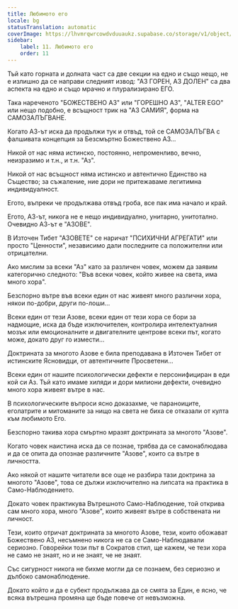 ```yaml
---
title: Любимото его
locale: bg
statusTranslation: automatic
coverImage: https://lhvmrqwrcowdvduuaukz.supabase.co/storage/v1/object/public/strapi-uploads/small_cover-tratado-de-psicologia-revolucionaria.webp-5e15e1cec4e0ebebcde5d7fc7565d8fd.webp
sidebar:
    label: 11. Любимото его
    order: 11
---
```

Тъй като горната и долната част са две секции на едно и също нещо, не е излишно да се направи следният извод: "АЗ ГОРЕН, АЗ ДОЛЕН" са два аспекта на едно и също мрачно и плурализирано ЕГО.

Така нареченото "БОЖЕСТВЕНО АЗ" или "ГОРЕШНО АЗ", "ALTER EGO" или нещо подобно, е всъщност трик на "АЗ САМИЯ", форма на САМОЗАЛЪГВАНЕ.

Когато АЗ-ът иска да продължи тук и отвъд, той се САМОЗАЛЪГВА с фалшивата концепция за Безсмъртно Божествено АЗ...

Никой от нас няма истинско, постоянно, непроменливо, вечно, неизразимо и т.н., и т.н. "Аз".

Никой от нас всъщност няма истинско и автентично Единство на Същество; за съжаление, ние дори не притежаваме легитимна индивидуалност.

Егото, въпреки че продължава отвъд гроба, все пак има начало и край.

Егото, АЗ-ът, никога не е нещо индивидуално, унитарно, унитотално. Очевидно АЗ-ът е "АЗОВЕ".

В Източен Тибет "АЗОВЕТЕ" се наричат "ПСИХИЧНИ АГРЕГАТИ" или просто "Ценности", независимо дали последните са положителни или отрицателни.

Ако мислим за всеки "Аз" като за различен човек, можем да заявим категорично следното: "Във всеки човек, който живее на света, има много хора".

Безспорно вътре във всеки един от нас живеят много различни хора, някои по-добри, други по-лоши...

Всеки един от тези Азове, всеки един от тези хора се бори за надмощие, иска да бъде изключителен, контролира интелектуалния мозък или емоционалните и двигателните центрове всеки път, когато може, докато друг го измести...

Доктрината за многото Азове е била преподавана в Източен Тибет от истинските Ясновидци, от автентичните Просветени...

Всеки един от нашите психологически дефекти е персонифициран в еди кой си Аз. Тъй като имаме хиляди и дори милиони дефекти, очевидно много хора живеят вътре в нас.

В психологическите въпроси ясно доказахме, че параноиците, еголатрите и митоманите за нищо на света не биха се отказали от култа към любимото Его.

Безспорно такива хора смъртно мразят доктрината за многото "Азове".

Когато човек наистина иска да се познае, трябва да се самонаблюдава и да се опита да опознае различните "Азове", които са вътре в личността.

Ако някой от нашите читатели все още не разбира тази доктрина за многото "Азове", това се дължи изключително на липсата на практика в Само-Наблюдението.

Докато човек практикува Вътрешното Само-Наблюдение, той открива сам много хора, много "Азове", които живеят вътре в собствената ни личност.

Тези, които отричат доктрината за многото Азове, тези, които обожават Божествено АЗ, несъмнено никога не са се Само-Наблюдавали сериозно. Говорейки този път в Сократов стил, ще кажем, че тези хора не само не знаят, но и не знаят, че не знаят.

Със сигурност никога не бихме могли да се познаем, без сериозно и дълбоко самонаблюдение.

Докато който и да е субект продължава да се смята за Един, е ясно, че всяка вътрешна промяна ще бъде повече от невъзможна.

